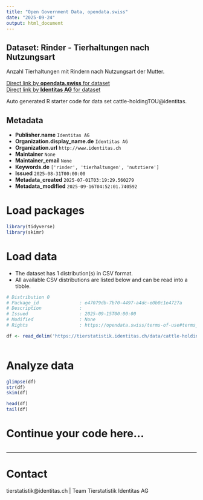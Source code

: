 ```yaml
---
title: "Open Government Data, opendata.swiss"
date: "2025-09-24"
output: html_document
---
```


## Dataset: Rinder - Tierhaltungen nach Nutzungsart

Anzahl Tierhaltungen mit Rindern nach Nutzungsart der Mutter.

[Direct link by **opendata.swiss** for dataset](https://opendata.swiss/de/dataset/rinder-tierhaltungen-nach-nutzungsart)<br>
[Direct link by **Identitas AG** for dataset](https://tierstatistik.identitas.ch/)

Auto generated R starter code for data set cattle-holdingTOU@identitas.

## Metadata

- **Publisher.name** `Identitas AG`
- **Organization.display_name.de** `Identitas AG`
- **Organization.url** `http://www.identitas.ch`
- **Maintainer** `None`
- **Maintainer_email** `None`
- **Keywords.de** `['rinder', 'tierhaltungen', 'nutztiere']`
- **Issued** `2025-08-31T00:00:00`
- **Metadata_created** `2025-07-01T03:19:29.560279`
- **Metadata_modified** `2025-09-16T04:52:01.740592`


# Load packages

```r

library(tidyverse)
library(skimr)

```

# Load data

-   The dataset has 1 distribution(s) in CSV format.
-   All available CSV distributions are listed below and can be read into a tibble.

```r

# Distribution 0
# Package_id               : e47079db-7b70-4497-a4dc-e0b0c1e4727a
# Description              : 
# Issued                   : 2025-09-15T00:00:00
# Modified                 : None
# Rights                   : https://opendata.swiss/terms-of-use#terms_by

df <- read_delim('https://tierstatistik.identitas.ch/data/cattle-holdingTOU.csv')



```

# Analyze data

```r

glimpse(df)
str(df)
skim(df)

head(df)
tail(df)

```

# Continue your code here...

```r

```

------------------------------------------------------------------------

# Contact

tierstatistik@identitas.ch | Team Tierstatistik Identitas AG

